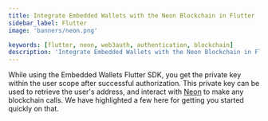 ```yaml
---
title: Integrate Embedded Wallets with the Neon Blockchain in Flutter
sidebar_label: Flutter
image: 'banners/neon.png'

keywords: [flutter, neon, web3auth, authentication, blockchain]
description: 'Integrate Embedded Wallets with the Neon Blockchain in Flutter | Embedded Wallets'
---
```



<SEO
  title="Integrate Embedded Wallets with the Neon Blockchain in Flutter"
  description="Integrate Embedded Wallets with the Neon Blockchain in Flutter | Embedded Wallets"
  image="https://web3auth.io/docs/banners/neon.png"
  slug="/embedded-wallets/connect-blockchain/evm/neon/flutter"
/>

While using the Embedded Wallets Flutter SDK, you get the private key within the user scope after successful authorization. This private key can be used to retrieve the user's address, and interact with [Neon](https://neonevm.org/) to make any blockchain calls. We have highlighted a few here for getting you started quickly on that.

<EVMInteraction />

